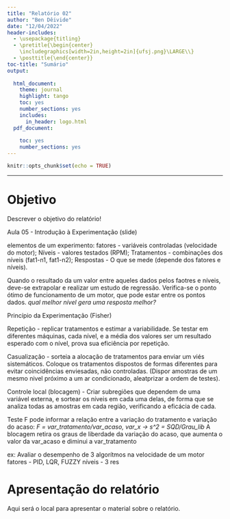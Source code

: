 ---
title: "Relatório 02"
author: "Ben Dêivide"
date: "12/04/2022"
header-includes:
  - \usepackage{titling}
  - \pretitle{\begin{center}
    \includegraphics[width=2in,height=2in]{ufsj.png}\LARGE\\}
  - \posttitle{\end{center}}
toc-title: "Sumário"
output:
  
  html_document:
    theme: journal
    highlight: tango
    toc: yes
    number_sections: yes
    includes:
      in_header: logo.html
  pdf_document:
    
    toc: yes
    number_sections: yes
---

```{r setup, include=FALSE}
knitr::opts_chunk$set(echo = TRUE)
```
--- 

# Objetivo

Descrever o objetivo do relatório!

Aula 05 - Introdução à Experimentação (slide)

elementos de um experimento: fatores - variáveis controladas (velocidade do motor);
                             Níveis - valores testados (RPM);
                             Tratamentos - combinações dos níveis (fat1-n1, fat1-n2);
                             Respostas - O que se mede (depende dos fatores e níveis).

Quando o resultado da um valor entre aqueles dados pelos faotres e níveis, deve-se extrapolar e realizar um estudo de regressão. Verifica-se o ponto ótimo de funcionamento de um motor, que pode estar entre os pontos dados. 
*qual melhor nível gera uma resposta melhor?*

Princípio da Experimentação (Fisher)

Repetição - replicar tratamentos e estimar a variabilidade. Se testar em diferentes máquinas, cada nível, e a média dos valores ser um resultado esperado com o nível, prova sua eficiência por repetição. 

Casualização - sorteia a alocação de tratamentos para enviar um viés sistemáticos. Coloque os tratamentos dispostos de formas diferentes para evitar coincidências enviesadas, não controladas. (Dispor amostras de um mesmo nivel próximo a um ar condicionado, aleatprizar a ordem de testes).

Controle local (blocagem) - Criar subregiões que dependem de uma variável externa, e sortear os níveis em cada uma delas, de forma que se analiza todas as amostras em cada região, verificando a eficácia de cada. 

Teste F pode informar a relação entre a variação do tratamento e variação do acaso: 
*F = var_tratamento/var_acaso, var_x -> s^2 = SQD/Grau_lib* 
A blocagem retira os graus de liberdade da variação do acaso, que aumenta o valor da var_acaso e diminui a var_tratamento

ex: Avaliar o desempenho de 3 algorítmos na velocidade de um motor
fatores - PID, LQR, FUZZY
níveis - 3
res

# Apresentação do relatório

Aqui será o local para apresentar o material sobre o relatório.

